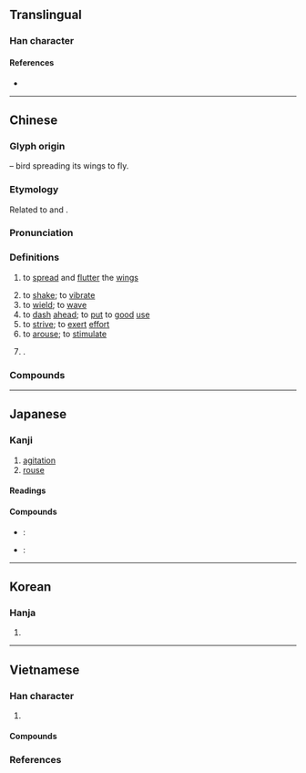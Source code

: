 {{also|奋}}
{{character info}}
==Translingual==

===Han character===
{{Han char|rn=37|rad=大|as=13|sn=16|four=40601|canj=KOGW|ids=⿱奞田}}

====References====
* {{Han ref|kx=0254.090|dkj=06012|dj=0515.350|hdz=10550.030|uh=596E|ud=22894|bh=BEC4|bd=48836}}

----

==Chinese==
{{zh-forms|s=奋|alt=𡚒-possibly erroneous}}

===Glyph origin===
{{Han etym}}
{{Han compound|奞|田|t1=bird|t2=field|ls=ic}} – bird spreading its wings to fly.

===Etymology===
Related to {{och-l|翂|appearance of birds flying slowly}} and {{och-l|飛|to fly}}.

===Pronunciation===
{{zh-pron
|m=fèn
|m-s=
|c=fan5
|c-t=
|g=
|h=pfs=fun
|j=
|mb=
|md=hóng
|mn=hùn
|mn-t=hung3
|w=2fen
|x=
|mc=y
|oc=y
|cat=v,pn
}}

===Definitions===
{{zh-hanzi}}

# {{lb|zh|of bird}} to [[spread]] and [[flutter]] the [[wings]]
# to [[shake]]; to [[vibrate]]
# to [[wield]]; to [[wave]]
# to [[dash]] [[ahead]]; to [[put]] to [[good]] [[use]]
# to [[strive]]; to [[exert]] [[effort]]
# to [[arouse]]; to [[stimulate]]
# {{surname|zh}}.

===Compounds===
{{zh-der|興奮|亢奮|勤奮|告奮勇|奮不顧身|奮力|奮勇|奮勇爭先|奮勇當先|奮勉|奮勵|奮威|奮志|奮戰|奮擊|奮武揚威|奮激|奮然|奮發|奮發向上|奮發圖強|奮發有為|奮發自強|奮發蹈厲|奮矜|奮筆疾書|奮翅|奮臂|奮袂攘襟|奮袂而起|奮起|奮起直追|奮身|奮身獨步|奮辭|奮進|奮逸響|奮飛|奮鬥|奮鬥不懈|孤軍奮戰|愈挫愈奮|感奮|振奮|振奮人心|振鱗奮翼|揚眉奮髯|浴血奮戰|激奮|猛奮|自告奮勇|興奮劑|艱苦奮鬥|貫頤奮戟|蹈厲奮發|韜光俟奮}}

----

==Japanese==

===Kanji===
{{ja-kanji|grade=6|rs=大13}}

# [[agitation]]
# [[rouse]]

====Readings====
{{ja-readings
|goon=ふん
|kanon=ふん
|kun=ふる-う
}}

====Compounds====
* {{ja-r|奮%闘|ふん%とう}}: {{l|en|tough}} {{l|en|struggle}}
* {{ja-r|奮%発|ふん%ぱつ}}: {{l|en|splurge}}

----

==Korean==

===Hanja===
{{ko-hanja|hangeul=분|rv=bun|mr=pun}}

# {{rfdef|ko|sort=大13}}

----

==Vietnamese==

===Han character===
{{vi-readings
|reading=phấn-genibrel; bonet; Thiều Chửu (1942);Nguyễn (1974); Trần (1999)
|rs=大13}}

# {{han tu form of|phấn|to [[agitate]]; to [[shake]]; to [[arouse]]; [[impetuous]]}}

====Compounds====
{{der3|vi
|{{vi-l|奮發|phấn phát|}}
|{{vi-l|奮起|phấn khởi|}}
|{{vi-l|奮鬥|phấn đấu|}}
|{{vi-l|奮激|phấn khích|}}
|{{vi-l|興奮|hưng phấn|}}
}}

===References===
<references/>